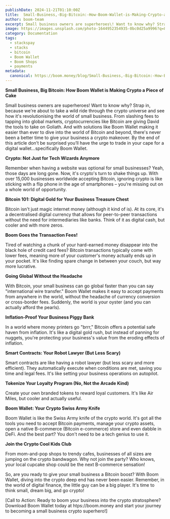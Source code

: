 ```yaml
---
publishDate: 2024-11-21T01:10:00Z
title:  Small-Business,-Big-Bitcoin:-How-Boom-Wallet-is-Making-Crypto-a-Piece-of-Cake
author: boom-team
excerpt: Small business owners are superheroes\! Want to know why? Strap in, because we're about to take a wild ride through the crypto universe and see how it's revolutionising the world of small business. From slashing fees to tapping into global markets, cryptocurrencies like Bitcoin are giving David the tools to take on Goliath. And with solutions like Boom Wallet making it easier than ever to dive into the world of Bitcoin and beyond, there's never been a better time to give your business a crypto makeover. By the end of this article don’t be surprised you’ll have the urge to trade in your cape for a digital wallet…specifically Boom Wallet.
image: https://images.unsplash.com/photo-1644952354935-0bc0d25a9996?q=80&w=1932&auto=format&fit=crop&ixlib=rb-4.0.3&ixid=M3wxMjA3fDB8MHxwaG90by1wYWdlfHx8fGVufDB8fHx8fA%3D%3D
category: Documentation
tags:
  - stackspay
  - stacks
  - bitcoin
  - Boom Wallet
  - Boom Shops
  - payments
metadata:
  canonical: https://boom.money/blog/Small-Business,-Big-Bitcoin:-How-Boom-Wallet-is-Making-Crypto-a-Piece-of-Cake
---
```


**Small Business, Big Bitcoin: How Boom Wallet is Making Crypto a Piece of Cake**

Small business owners are superheroes\! Want to know why? Strap in, because we're about to take a wild ride through the crypto universe and see how it's revolutionising the world of small business. From slashing fees to tapping into global markets, cryptocurrencies like Bitcoin are giving David the tools to take on Goliath. And with solutions like Boom Wallet making it easier than ever to dive into the world of Bitcoin and beyond, there's never been a better time to give your business a crypto makeover. By the end of this article don’t be surprised you’ll have the urge to trade in your cape for a digital wallet…specifically Boom Wallet.

**Crypto: Not Just for Tech Wizards Anymore**

Remember when having a website was optional for small businesses? Yeah, those days are long gone. Now, it's crypto's turn to shake things up. With over 15,000 businesses worldwide accepting Bitcoin, ignoring crypto is like sticking with a flip phone in the age of smartphones – you're missing out on a whole world of opportunity.

**Bitcoin 101: Digital Gold for Your Business Treasure Chest**

Bitcoin isn't just magic internet money (although it kind of is). At its core, it's a decentralised digital currency that allows for peer-to-peer transactions without the need for intermediaries like banks. Think of it as digital cash, but cooler and with more zeros.

**Boom Goes the Transaction Fees\!**

Tired of watching a chunk of your hard-earned money disappear into the black hole of credit card fees? Bitcoin transactions typically come with lower fees, meaning more of your customer's money actually ends up in your pocket. It's like finding spare change in between your couch, but way more lucrative.

**Going Global Without the Headache**

With Bitcoin, your small business can go global faster than you can say "international wire transfer." Boom Wallet makes it easy to accept payments from anywhere in the world, without the headache of currency conversion or cross-border fees. Suddenly, the world is your oyster (and you can actually afford the pearls).

**Inflation-Proof Your Business Piggy Bank**

In a world where money printers go "brrr," Bitcoin offers a potential safe haven from inflation. It's like a digital gold rush, but instead of panning for nuggets, you're protecting your business's value from the eroding effects of inflation.

**Smart Contracts: Your Robot Lawyer (But Less Scary)**

Smart contracts are like having a robot lawyer (but less scary and more efficient). They automatically execute when conditions are met, saving you time and legal fees. It's like setting your business operations on autopilot.

**Tokenize Your Loyalty Program (No, Not the Arcade Kind)**

Create your own branded tokens to reward loyal customers. It's like Air Miles, but cooler and actually useful.

**Boom Wallet: Your Crypto Swiss Army Knife**

Boom Wallet is like the Swiss Army knife of the crypto world. It's got all the tools you need to accept Bitcoin payments, manage your crypto assets, open a native B-commerce (Bitcoin e-commerce) store and even dabble in DeFi. And the best part? You don't need to be a tech genius to use it.

**Join the Crypto Cool Kids Club**

From mom-and-pop shops to trendy cafes, businesses of all sizes are jumping on the crypto bandwagon. Why not join the party? Who knows, your local cupcake shop could be the next B-commerce sensation\!

So, are you ready to give your small business a Bitcoin boost? With Boom Wallet, diving into the crypto deep end has never been easier. Remember, in the world of digital finance, the little guy can be a big player. It's time to think small, dream big, and go crypto\!

\[Call to Action: Ready to boom your business into the crypto stratosphere? Download Boom Wallet today at htps://boom.money and start your journey to becoming a small business crypto superhero\!\]
